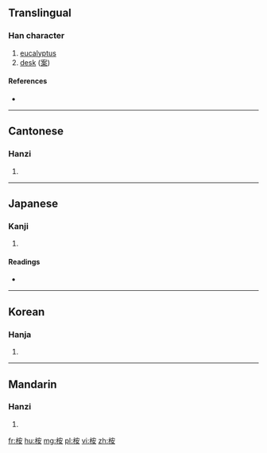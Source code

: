 ==Translingual==

===Han character===
{{Han char|rn=75|rad=木|as=06|sn=10|four=43944|canj=DJV|ids=⿰木安}}

# [[eucalyptus]]
# [[desk]] ([[案]]){{rfv-sense}}

====References====
* {{Han ref|kx=0525.100|dkj=14763|dj=0914.050|hdz=21207.070|uh=6849|ud=26697|bh=D1DB|bd=53723}}

----

==Cantonese==

===Hanzi===
{{yue-hanzi|jyut=[[on1]], [[on3]]|y=on1, on3}}

# {{defn|lang=yue|sort=木06}}

----

==Japanese==

===Kanji===
{{ja-kanji|grade=|rs=木06}}

# {{defn|lang=ja|sort=木06}}

====Readings====
* {{ja-readings|on=[[あん]] (an)|kun=}}

----

==Korean==

===Hanja===
{{ko-hanja|hangeul=안|eumhun=|rv=an|mr=an|y=an}}

# {{defn|lang=ko|sort=木06}}

----

==Mandarin==

===Hanzi===
{{cmn-hanzi|pin=[[àn]] ([[an4]])|wg=an<sup>4</sup>}}

# {{defn|lang=cmn|sort=木06}}

[[fr:桉]]
[[hu:桉]]
[[mg:桉]]
[[pl:桉]]
[[vi:桉]]
[[zh:桉]]